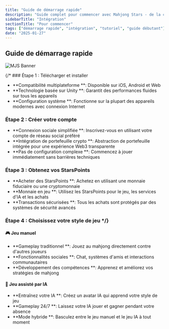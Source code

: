 ```yaml
---
title: "Guide de démarrage rapide"
description: "Guide complet pour commencer avec Mahjong Stars - de la création de compte à votre première partie alimentée par l'IA"
sidebarTitle: "Intégration"
sectionTitle: "Pour commencer"
tags: ["démarrage rapide", "intégration", "tutoriel", "guide débutant"]
date: "2025-01-27"
---
```


## Guide de démarrage rapide

![MJS Banner](/static/images/comingsoon.webp)

{/* ### Étape 1 : Télécharger et installer
- **Compatibilité multiplateforme **: Disponible sur iOS, Android et Web
- **Technologie basée sur Unity **: Garantit des performances fluides sur tous les appareils
- **Configuration système **: Fonctionne sur la plupart des appareils modernes avec connexion Internet

### Étape 2 : Créer votre compte
- **Connexion sociale simplifiée **: Inscrivez-vous en utilisant votre compte de réseau social préféré
- **Intégration de portefeuille crypto **: Abstraction de portefeuille intégrée pour une expérience Web3 transparente
- **Pas de configuration complexe **: Commencez à jouer immédiatement sans barrières techniques

### Étape 3 : Obtenez vos StarsPoints
- **Acheter des StarsPoints **: Achetez en utilisant une monnaie fiduciaire ou une cryptomonnaie
- **Monnaie en jeu **: Utilisez les StarsPoints pour le jeu, les services d'IA et les achats
- **Transactions sécurisées **: Tous les achats sont protégés par des systèmes de sécurité avancés

### Étape 4 : Choisissez votre style de jeu */}

#### 🎮 Jeu manuel
- **Gameplay traditionnel **: Jouez au mahjong directement contre d'autres joueurs
- **Fonctionnalités sociales **: Chat, systèmes d'amis et interactions communautaires
- **Développement des compétences **: Apprenez et améliorez vos stratégies de mahjong

#### 🤖 Jeu assisté par IA
- **Entraînez votre IA **: Créez un avatar IA qui apprend votre style de jeu
- **Gameplay 24/7 **: Laissez votre IA jouer et gagner pendant votre absence
- **Mode hybride **: Basculez entre le jeu manuel et le jeu IA à tout moment